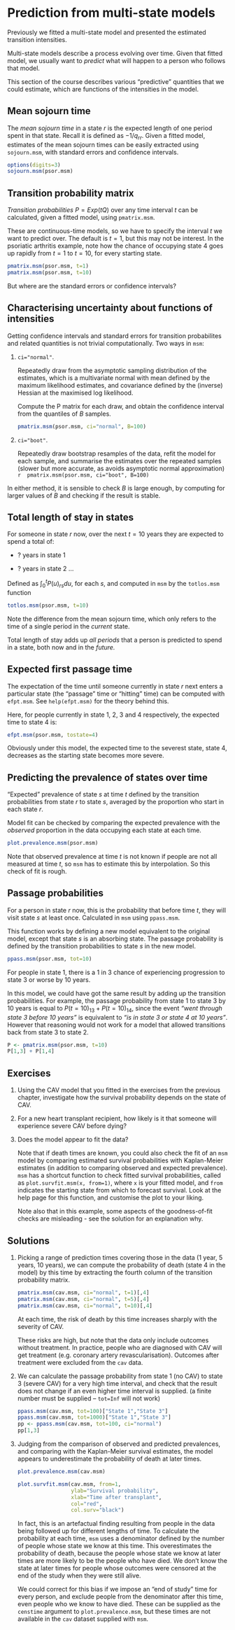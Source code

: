 # Prediction from multi-state models {#outputs}

Previously we fitted a multi-state model and presented the estimated transition intensities. 

Multi-state models describe a process evolving over time.  Given that fitted model, we usually want to *predict* what will happen to a person who follows that model.   

This section of the course describes various "predictive" quantities that we could estimate, which are functions of the intensities in the model. 


## Mean sojourn time

The _mean sojourn time_ in a state $r$ is the expected length of one period spent in that state.  Recall it is defined as $-1 / q_{rr}$.  Given a fitted model, estimates of the mean sojourn times can be easily extracted using `sojourn.msm`, with standard errors and confidence intervals. 

```r
options(digits=3)
sojourn.msm(psor.msm)
```

## Transition probability matrix 

_Transition probabilities_ $P = Exp(t Q)$ over any time interval $t$ can be calculated, given a fitted model, using `pmatrix.msm`.  

These are continuous-time models, so we have to specify the interval $t$ we want to predict over.  The default is $t=1$, but this may not be interest.   In the psoriatic arthritis example, note how the chance of occupying state 4 goes up rapidly from $t=1$ to $t=10$, for every starting state.

```r
pmatrix.msm(psor.msm, t=1)
pmatrix.msm(psor.msm, t=10)
```

But where are the standard errors or confidence intervals? 


## Characterising uncertainty about functions of intensities 

Getting confidence intervals and standard errors for transition probabilites and related quantities is not trivial computationally.  Two ways in `msm`: 

1. `ci="normal"`.

    Repeatedly draw from the asymptotic sampling distribution of the estimates, which is a multivariate normal with mean defined by the maximum likelihood estimates, and covariance defined by the (inverse) Hessian at the maximised log likelihood.  

    Compute the P matrix for each draw, and obtain the confidence interval from the quantiles of $B$ samples. 

    ```r
    pmatrix.msm(psor.msm, ci="normal", B=100)
    ```

2. `ci="boot"`. 

    Repeatedly draw bootstrap resamples of the data, refit the model for each sample, and summarise the estimates over the repeated samples (slower but more accurate, as avoids asymptotic normal approximation)
    ```r
    pmatrix.msm(psor.msm, ci="boot", B=100)
    ```

In either method, it is sensible to check $B$ is large enough, by computing for larger values of $B$ and checking if the result is stable. 


## Total length of stay in states

For someone in state $r$ now, over the next $t=10$ years they are expected to spend a total of:

* ? years in state 1

* ? years in state 2 ... 

Defined as $\int_{0}^{t} P(u)_{rs} du$, for each $s$, and computed in `msm` by the `totlos.msm` function

```r
totlos.msm(psor.msm, t=10)
```

Note the difference from the mean sojourn time, which only refers to the time of a single period in the _current_ state.

Total length of stay adds up _all periods_ that a person is predicted to spend in a state, both now and in the _future._ 


## Expected first passage time 

The expectation of the time until someone currently in state $r$ next enters a particular state (the "passage" time or "hitting" time) can be computed with `efpt.msm`.   See `help(efpt.msm)` for the theory behind this. 

Here, for people currently in state 1, 2, 3 and 4 respectively, the expected time to state 4 is: 

```r
efpt.msm(psor.msm, tostate=4)
```
Obviously under this model, the expected time to the severest state, state 4, decreases as the starting state  becomes more severe.


## Predicting the prevalence of states over time

"Expected" prevalence of state $s$ at time $t$ defined by the transition probabilities from state $r$ to state $s$, averaged by the proportion who start in each state $r$. 

Model fit can be checked by comparing the expected prevalence with the _observed_ proportion in the data occupying each state at each time. 

```r
plot.prevalence.msm(psor.msm)
```

Note that observed prevalence at time $t$ is not known if people are not all measured at time $t$, so `msm` has to estimate this by interpolation.  So this check of fit is rough.


## Passage probabilities 

For a person in state $r$ now, this is the probability that before time $t$, they will visit state $s$ at least once.  Calculated in `msm` using `ppass.msm`. 

This function works by defining a new model equivalent to the original model, except that state $s$ is an absorbing state. The passage probability is defined by the transition probabilities to state $s$ in the new model.  

```r
ppass.msm(psor.msm, tot=10)
```

For people in state 1, there is a 1 in 3 chance of experiencing progression to state 3 or worse by 10 years. 

In this model, we could have got the same result by adding up the transition probabilities.  For example, the passage probability from state 1 to state 3 by 10 years is equal to $P(t=10)_{13} + P(t=10)_{14}$, since the event _"went through state 3 before 10 years"_ is equivalent to _"is in state 3 or state 4 at 10 years"_.  However that reasoning would not work for a model that allowed transitions back from state 3 to state 2. 

```r
P <- pmatrix.msm(psor.msm, t=10)
P[1,3] + P[1,4]
```

## Exercises

1. Using the CAV model that you fitted in the exercises from the previous chapter, investigate how the survival probability depends on the state of CAV. 

2. For a new heart transplant recipient, how likely is it that someone will experience severe CAV before dying? 

3. Does the model appear to fit the data?

    Note that if death times are known, you could also check the fit of an `msm` model by comparing estimated survival probabilities with Kaplan-Meier estimates (in addition to comparing observed and expected prevalence).  `msm` has a shortcut function to check fitted survival probabilities, called as `plot.survfit.msm(x, from=1)`, where `x` is your fitted model, and `from` indicates the starting state from which to forecast survival.    Look at the help page for this function, and customise the plot to your liking. 

    Note also that in this example, some aspects of the goodness-of-fit checks are misleading - see the solution for an explanation why. 


## Solutions 

1.  Picking a range of prediction times covering those in the data (1 year, 5 years, 10 years), we can compute the probability of death (state 4 in the model) by this time by extracting the fourth column of the transition probability matrix.

    ```r
    pmatrix.msm(cav.msm, ci="normal", t=1)[,4]
    pmatrix.msm(cav.msm, ci="normal", t=5)[,4]
    pmatrix.msm(cav.msm, ci="normal", t=10)[,4]
    ```
    
    At each time, the risk of death by this time increases sharply with the severity of CAV. 

    These risks are high, but note that the data only include outcomes without treatment.   In practice, people who are diagnosed with CAV will get treatment (e.g. coronary artery revascularisation).  Outcomes after treatment were excluded from the `cav` data. 

2.  We can calculate the passage probability from state 1 (no CAV) to state 3 (severe CAV) for a very high time interval, and check that the result does not change if an even higher time interval is supplied.  (a finite number must be supplied -- `tot=Inf` will not work)

    ```r
    ppass.msm(cav.msm, tot=100)["State 1","State 3"]
    ppass.msm(cav.msm, tot=1000)["State 1","State 3"]
    pp <- ppass.msm(cav.msm, tot=100, ci="normal")
    pp[1,3]
    ```


3.  Judging from the comparison of observed and predicted prevalences, and comparing with the Kaplan-Meier survival estimates, the model appears to underestimate the probability of death at later times. 

    ```r
    plot.prevalence.msm(cav.msm)
    ```

    ```r
    plot.survfit.msm(cav.msm, from=1, 
                     ylab="Survival probability", 
                     xlab="Time after transplant", 
                     col="red",
                     col.surv="black")
    ```
 
    In fact, this is an artefactual finding resulting from people in the data being followed up for different lengths of time.  To calculate the probability at each time, `msm` uses a denominator defined by the number of people whose state we know at this time.   This overestimates the probability of death, because the people whose state we know at later times are more likely to be the people who have died.  We don't know the state at later times for people whose outcomes were censored at the end of the study when they were still alive. 

    We could correct for this bias if we impose an "end of study" time for every person, and exclude people from the denominator after this time, even people who we know to have died.    These can be supplied as the `censtime` argument to `plot.prevalence.msm`, but these times are not available in the `cav` dataset supplied with `msm`. 
